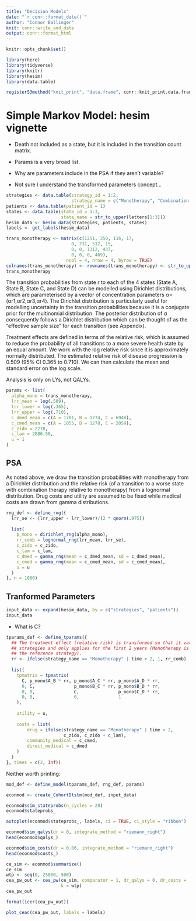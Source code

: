 ```yaml
---
title: "Decision Models"
date: "`r conr::format_date()`"
author: "Connor Ballinger"
knit: conr::write_and_date
output: conr::format_html
---
```


```r
knitr::opts_chunk$set()

library(here)
library(tidyverse)
library(knitr)
library(hesim)
library(data.table)

registerS3method("knit_print", "data.frame", conr::knit_print.data.frame)
```

# Simple Markov Model: hesim vignette

-   Death not included as a state, but it is included in the transition count matrix.

-   Params is a very broad list.

-   Why are parameters include in the PSA if they aren't variable?

-   Not sure I understand the transformed parameters concept...

```r
strategies <- data.table(strategy_id = 1:2,
                         strategy_name = c("Monotherapy", "Combination Therapy"))
patients <- data.table(patient_id = 1)
states <- data.table(state_id = 1:3,
                     state_name = str_to_upper(letters[1:3]))
hesim_data <- hesim_data(strategies, patients, states)
labels <- get_labels(hesim_data)
```

```r
trans_monotherapy <- matrix(c(1251, 350, 116, 17,
                         0, 731, 512, 15,
                         0, 0, 1312, 437,
                         0, 0, 0, 469),
                       ncol = 4, nrow = 4, byrow = TRUE)
colnames(trans_monotherapy) <- rownames(trans_monotherapy) <- str_to_upper(letters[1:4])
trans_monotherapy
```

The transition probabilities from state r to each of the 4 states (State A, State B, State C, and State D) can be modelled using Dirichlet distributions, which are parameterised by a vector of concentration parameters α=(αr1,αr2,αr3,αr4). The Dirichlet distribution is particularly useful for modelling uncertainty in the transition probabilities because it is a conjugate prior for the multinomial distribution. The posterior distribution of α consequently follows a Dirichlet distribution which can be thought of as the “effective sample size” for each transition (see Appendix).

Treatment effects are defined in terms of the relative risk, which is assumed to reduce the probability of all transitions to a more severe health state by an equal amount. We work with the log relative risk since it is approximately normally distributed. The estimated relative risk of disease progression is 0.509 (95% CI 0.365 to 0.710). We can then calculate the mean and standard error on the log scale.

Analysis is only on LYs, not QALYs.

```r
params <- list(
  alpha_mono = trans_monotherapy,
  lrr_mean = log(.509),
  lrr_lower = log(.365),
  lrr_upper = log(.710),
  c_dmed_mean = c(A = 1701, B = 1774, C = 6948),
  c_cmed_mean = c(A = 1055, B = 1278, C = 2059),
  c_zido = 2278,
  c_lam = 2086.50,
  u = 1
)
```

## PSA

As noted above, we draw the transition probabilities with monotherapy from a Dirichlet distribution and the relative risk (of a transition to a worse state with combination therapy relative to monotherapy) from a lognormal distribution. Drug costs and utility are assumed to be fixed while medical costs are drawn from gamma distributions.

```r
rng_def <- define_rng({
  lrr_se <- (lrr_upper - lrr_lower)/(2 * qnorm(.975)) 
  
  list(
    p_mono = dirichlet_rng(alpha_mono),
    rr_comb = lognormal_rng(lrr_mean, lrr_se),
    c_zido = c_zido,
    c_lam = c_lam,
    c_dmed = gamma_rng(mean = c_dmed_mean, sd = c_dmed_mean),
    c_cmed = gamma_rng(mean = c_cmed_mean, sd = c_cmed_mean),
    u = u
  )
}, n = 1000)
```

## Tranformed Parameters

```r
input_data <- expand(hesim_data, by = c("strategies", "patients"))
input_data
```

-   What is C?

```r
tparams_def <- define_tparams({
  ## The treatment effect (relative risk) is transformed so that it varies by 
  ## strategies and only applies for the first 2 years (Monotherapy is 
  ## the reference strategy). 
  rr <- ifelse(strategy_name == "Monotherapy" | time > 2, 1, rr_comb)
  
  list(
    tpmatrix = tpmatrix(
      C, p_mono$A_B * rr, p_mono$A_C * rr, p_mono$A_D * rr,
      0, C,               p_mono$B_C * rr, p_mono$B_D * rr,
      0, 0,               C,               p_mono$C_D * rr,
      0, 0,               0,               1
    ),
    
    utility = u,
    
    costs = list(
        drug = ifelse(strategy_name == "Monotherapy" | time > 2,
                      c_zido, c_zido + c_lam),
        community_medical = c_cmed,
        direct_medical = c_dmed
    )
  )
}, times = c(2, Inf))
```

Neither worth printing:

```r
mod_def <- define_model(tparams_def, rng_def, params)

econmod <- create_CohortDtstm(mod_def, input_data)
```

```r
econmod$sim_stateprobs(n_cycles = 20)
econmod$stateprobs_
```

```r
autoplot(econmod$stateprobs_, labels, ci = TRUE, ci_style = "ribbon")
```

```r
econmod$sim_qalys(dr = 0, integrate_method = "riemann_right")
head(econmod$qalys_)
```

```r
econmod$sim_costs(dr = 0.06, integrate_method = "riemann_right")
head(econmod$costs_)
```

```r
ce_sim <- econmod$summarize()
ce_sim
wtp <- seq(0, 25000, 500)
cea_pw_out <- cea_pw(ce_sim, comparator = 1, dr_qalys = 0, dr_costs = .06,
                     k = wtp)
cea_pw_out
```

```r
format(icer(cea_pw_out))
```

```r
plot_ceac(cea_pw_out, labels = labels)
```

